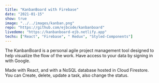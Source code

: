 ```yaml
---
title: "KanbanBoard with Firebase"
date: "2021-01-15"
show: true
image: "../../images/kanban.png"
repo: "https://github.com/ejbcode/kanbanboard"
livedemo: "https://kanbanboard-ejb.netlify.app"
techs: ["React", "Firebase", " Redux", "Styled-Components"]
---
```


The KanbanBoard is a personal agile project management tool designed to help visualize the flow of the work. Have access to your data by signing in with Google.

Made with React, and with a NoSQL database hosted in Cloud Firestore. You can Create, delete, update a task, also change the status.
